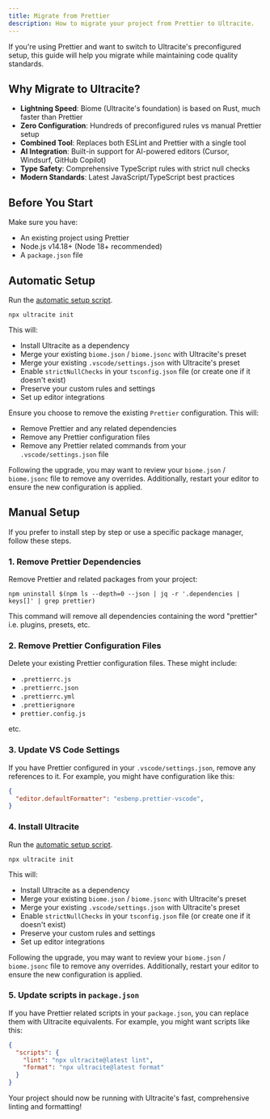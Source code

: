 ```yaml
---
title: Migrate from Prettier
description: How to migrate your project from Prettier to Ultracite.
---
```


If you're using Prettier and want to switch to Ultracite's preconfigured setup, this guide will help you migrate while maintaining code quality standards.

## Why Migrate to Ultracite?

- **Lightning Speed**: Biome (Ultracite's foundation) is based on Rust, much faster than Prettier
- **Zero Configuration**: Hundreds of preconfigured rules vs manual Prettier setup
- **Combined Tool**: Replaces both ESLint and Prettier with a single tool
- **AI Integration**: Built-in support for AI-powered editors (Cursor, Windsurf, GitHub Copilot)
- **Type Safety**: Comprehensive TypeScript rules with strict null checks
- **Modern Standards**: Latest JavaScript/TypeScript best practices

## Before You Start

Make sure you have:

- An existing project using Prettier
- Node.js v14.18+ (Node 18+ recommended)
- A `package.json` file

## Automatic Setup

Run the [automatic setup script](/setup#automatic-installation).

```package-install
npx ultracite init
```

This will:

- Install Ultracite as a dependency
- Merge your existing `biome.json` / `biome.jsonc` with Ultracite's preset
- Merge your existing `.vscode/settings.json` with Ultracite's preset
- Enable `strictNullChecks` in your `tsconfig.json` file (or create one if it doesn't exist)
- Preserve your custom rules and settings
- Set up editor integrations

Ensure you choose to remove the existing `Prettier` configuration. This will:

- Remove Prettier and any related dependencies
- Remove any Prettier configuration files
- Remove any Prettier related commands from your `.vscode/settings.json` file

Following the upgrade, you may want to review your `biome.json` / `biome.jsonc` file to remove any overrides. Additionally, restart your editor to ensure the new configuration is applied.

## Manual Setup

If you prefer to install step by step or use a specific package manager, follow these steps.

### 1. Remove Prettier Dependencies

Remove Prettier and related packages from your project:

```package-install
npm uninstall $(npm ls --depth=0 --json | jq -r '.dependencies | keys[]' | grep prettier)
```

This command will remove all dependencies containing the word "prettier" i.e. plugins, presets, etc.

### 2. Remove Prettier Configuration Files

Delete your existing Prettier configuration files. These might include:

- `.prettierrc.js`
- `.prettierrc.json`
- `.prettierrc.yml`
- `.prettierignore`
- `prettier.config.js`

etc.

### 3. Update VS Code Settings

If you have Prettier configured in your `.vscode/settings.json`, remove any references to it. For example, you might have configuration like this:

```json title=".vscode/settings.json"
{
  "editor.defaultFormatter": "esbenp.prettier-vscode",
}
```

### 4. Install Ultracite

Run the [automatic setup script](/setup#automatic-installation).

```package-install
npx ultracite init
```

This will:

- Install Ultracite as a dependency
- Merge your existing `biome.json` / `biome.jsonc` with Ultracite's preset
- Merge your existing `.vscode/settings.json` with Ultracite's preset
- Enable `strictNullChecks` in your `tsconfig.json` file (or create one if it doesn't exist)
- Preserve your custom rules and settings
- Set up editor integrations

Following the upgrade, you may want to review your `biome.json` / `biome.jsonc` file to remove any overrides. Additionally, restart your editor to ensure the new configuration is applied.

### 5. Update scripts in `package.json`

If you have Prettier related scripts in your `package.json`, you can replace them with Ultracite equivalents. For example, you might want scripts like this:

```json title="package.json"
{
  "scripts": {
    "lint": "npx ultracite@latest lint",
    "format": "npx ultracite@latest format"
  }
}
```

Your project should now be running with Ultracite's fast, comprehensive linting and formatting!